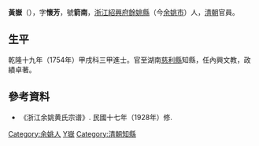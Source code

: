 {{明清人物信息框
| 姓名 = 黃嶽
| 原名 =
| 圖片名稱= Huang Yue.jpg
| 圖片大小 = 180px
| 圖片說明 = 《浙江余姚黄氏宗谱》载箭南公像
| 最高職務 = 湖南慈利縣知縣
| 屆數 = 
| 國家 = 大清
| 前任 = 
| 繼任 = 
| 爵位 =
| 籍貫 = [[浙江|浙江]][[餘姚縣|餘姚縣]]
| 族裔 = 漢族
| 字號 = 字懷芳，號箭南
| 諡號 = 
| 出生日期 = 生年不詳
| 出生地點 = [[浙江|浙江]][[餘姚縣|餘姚縣]]
| 逝世日期 = 卒年不詳
| 逝世地點 = [[浙江|浙江]][[餘姚縣|餘姚縣]]
| 墓葬 =
| 配偶 =
| 親屬 =
| 出身 = 
*乾隆十九年甲戌科同進士出身
| 經歷 = 
| 著作 =
}}

'''黃嶽'''（{{bd|?||?|}}），字'''懷芳'''，號'''箭南'''，[[浙江|浙江]][[紹興府|紹興府]][[餘姚縣|餘姚縣]]（今[[余姚市|余姚市]]）人，[[清朝|清朝]]官員。

== 生平 ==
乾隆十九年（1754年）甲戌科三甲進士。官至湖南[[慈利縣|慈利縣]]知縣，任內興文教，政績卓著。

==參考資料==
*《浙江余姚黄氏宗谱》. 民國十七年（1928年）修.

{{乾隆十九年甲戌科殿試金榜}}

{{Authority control}}

{{DEFAULTSORT:Huang黃}}
[[Category:余姚人|Category:余姚人]]
[[Category:餘姚黃氏|Y嶽]]
[[Category:清朝知縣|Category:清朝知縣]]